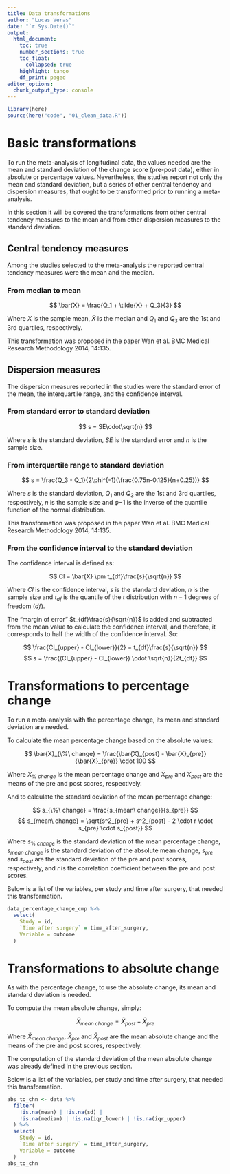 ```yaml
---
title: Data transformations
author: "Lucas Veras"
date: "`r Sys.Date()`"
output: 
  html_document:
    toc: true
    number_sections: true
    toc_float: 
      collapsed: true
    highlight: tango
    df_print: paged
editor_options: 
  chunk_output_type: console
---
```


```r
library(here)
source(here("code", "01_clean_data.R"))
```

# Basic transformations

To run the meta-analysis of longitudinal data, the values needed are the mean and standard deviation of the change score (pre-post data), either in absolute or percentage values. Nevertheless, the studies report not only the mean and standard deviation, but a series of other central tendency and dispersion measures, that ought to be transformed prior to running a meta-analysis.

In this section it will be covered the transformations from other central tendency measures to the mean and from other dispersion measures to the standard deviation.

## Central tendency measures

Among the studies selected to the meta-analysis the reported central tendency measures were the mean and the median.

### From median to mean

$$ \bar{X} = \frac{Q_1 + \tilde{X} + Q_3}{3} $$

Where $\bar{X}$ is the sample mean, $\tilde{X}$ is the median and $Q_1$ and $Q_3$ are the 1st and 3rd quartiles, respectively.

This transformation was proposed in the paper Wan et al. BMC Medical Research Methodology 2014, 14:135.

## Dispersion measures

The dispersion measures reported in the studies were the standard error of the mean, the interquartile range, and the confidence interval.

### From standard error to standard deviation

$$ s = SE\cdot\sqrt{n} $$

Where $s$ is the standard deviation, $SE$ is the standard error and $n$ is the sample size.

### From interquartile range to standard deviation

$$ s = \frac{Q_3 - Q_1}{2\phi^{-1}(\frac{0.75n-0.125}{n+0.25})} $$

Where $s$ is the standard deviation, $Q_1$ and $Q_3$ are the 1st and 3rd quartiles, respectively, $n$ is the sample size and $\phi{-1}$ is the inverse of the quantile function of the normal distribution.

This transformation was proposed in the paper Wan et al. BMC Medical Research Methodology 2014, 14:135.

### From the confidence interval to the standard deviation

The confidence interval is defined as:

$$ CI = \bar{X} \pm t_{df}\frac{s}{\sqrt{n}} $$

Where $CI$ is the confidence interval, $s$ is the standard deviation, $n$ is the sample size and $t_{df}$ is the quantile of the $t$ distribution with $n - 1$ degrees of freedom ($df$).

The "margin of error" $t_{df}\frac{s}{\sqrt{n}}$ is added and subtracted from the mean value to calculate the confidence interval, and therefore, it corresponds to half the width of the confidence interval. So:

$$ \frac{CI_{upper} - CI_{lower}}{2} = t_{df}\frac{s}{\sqrt{n}} $$
$$ s = \frac{(CI_{upper} - CI_{lower}) \cdot \sqrt{n}}{2t_{df}} $$

# Transformations to percentage change

To run a meta-analysis with the percentage change, its mean and standard deviation are needed.

To calculate the mean percentage change based on the absolute values:

$$ \bar{X}_{\%\ change} = \frac{\bar{X}_{post} - \bar{X}_{pre}}{\bar{X}_{pre}} \cdot 100 $$

Where $\bar{X}_{\%\ change}$ is the mean percentage change and $\bar{X}_{pre}$ and $\bar{X}_{post}$ are the means of the pre and post scores, respectively.

And to calculate the standard deviation of the mean percentage change:

$$ s_{\%\ change} = \frac{s_{mean\ change}}{s_{pre}} $$
$$ s_{mean\ change} = \sqrt{s^2_{pre} + s^2_{post} - 2 \cdot r \cdot s_{pre} \cdot s_{post}} $$

Where $s_{\%\ change}$ is the standard deviation of the mean percentage change, $s_{mean\ change}$ is the standard deviation of the absolute mean change, $s_{pre}$ and $s_{post}$ are the standard deviation of the pre and post scores, respectively, and $r$ is the correlation coefficient between the pre and post scores.

Below is a list of the variables, per study and time after surgery, that needed this transformation.

```r
data_percentage_change_cmp %>%
  select(
    Study = id,
    `Time after surgery` = time_after_surgery,
    Variable = outcome
  )
```

# Transformations to absolute change

As with the percentage change, to use the absolute change, its mean and standard deviation is needed.

To compute the mean absolute change, simply:

$$ \bar{X}_{mean\ change} = \bar{X}_{post} - \bar{X}_{pre} $$

Where $\bar{X}_{mean\ change}$, $\bar{X}_{pre}$ and $\bar{X}_{post}$ are the mean absolute change and the means of the pre and post scores, respectively.

The computation of the standard deviation of the mean absolute change was already defined in the previous section.

Below is a list of the variables, per study and time after surgery, that needed this transformation.

```r
abs_to_chn <- data %>%
  filter(
    !is.na(mean) | !is.na(sd) |
    !is.na(median) | !is.na(iqr_lower) | !is.na(iqr_upper)
  ) %>%
  select(
    Study = id,
    `Time after surgery` = time_after_surgery,
    Variable = outcome
  )
abs_to_chn
```
